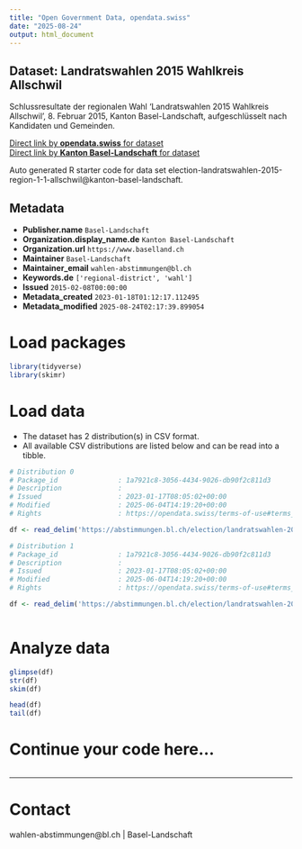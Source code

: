 ```yaml
---
title: "Open Government Data, opendata.swiss"
date: "2025-08-24"
output: html_document
---
```


## Dataset: Landratswahlen 2015 Wahlkreis Allschwil

Schlussresultate der regionalen Wahl 'Landratswahlen 2015 Wahlkreis Allschwil', 8. Februar 2015, Kanton Basel-Landschaft, aufgeschlüsselt nach Kandidaten und Gemeinden.

[Direct link by **opendata.swiss** for dataset](https://opendata.swiss/de/dataset/landratswahlen-2015-wahlkreis-allschwil)<br>
[Direct link by **Kanton Basel-Landschaft** for dataset](https://abstimmungen.bl.ch/election/landratswahlen-2015-region-1-1-allschwil/data)

Auto generated R starter code for data set election-landratswahlen-2015-region-1-1-allschwil@kanton-basel-landschaft.

## Metadata

- **Publisher.name** `Basel-Landschaft`
- **Organization.display_name.de** `Kanton Basel-Landschaft`
- **Organization.url** `https://www.baselland.ch`
- **Maintainer** `Basel-Landschaft`
- **Maintainer_email** `wahlen-abstimmungen@bl.ch`
- **Keywords.de** `['regional-district', 'wahl']`
- **Issued** `2015-02-08T00:00:00`
- **Metadata_created** `2023-01-18T01:12:17.112495`
- **Metadata_modified** `2025-08-24T02:17:39.899054`


# Load packages

```r

library(tidyverse)
library(skimr)

```

# Load data

-   The dataset has 2 distribution(s) in CSV format.
-   All available CSV distributions are listed below and can be read into a tibble.

```r

# Distribution 0
# Package_id               : 1a7921c8-3056-4434-9026-db90f2c811d3
# Description              : 
# Issued                   : 2023-01-17T08:05:02+00:00
# Modified                 : 2025-06-04T14:19:20+00:00
# Rights                   : https://opendata.swiss/terms-of-use#terms_by

df <- read_delim('https://abstimmungen.bl.ch/election/landratswahlen-2015-region-1-1-allschwil/data-parties-csv')

# Distribution 1
# Package_id               : 1a7921c8-3056-4434-9026-db90f2c811d3
# Description              : 
# Issued                   : 2023-01-17T08:05:02+00:00
# Modified                 : 2025-06-04T14:19:20+00:00
# Rights                   : https://opendata.swiss/terms-of-use#terms_by

df <- read_delim('https://abstimmungen.bl.ch/election/landratswahlen-2015-region-1-1-allschwil/data-csv')



```

# Analyze data

```r

glimpse(df)
str(df)
skim(df)

head(df)
tail(df)

```

# Continue your code here...

```r

```

------------------------------------------------------------------------

# Contact

wahlen-abstimmungen@bl.ch | Basel-Landschaft
